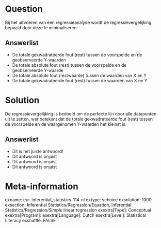 Question
========
Bij het uitvoeren van een regressieanalyse wordt de regressievergelijking bepaald door deze te minimaliseren:

Answerlist
----------
* De totale gekwadrateerde fout (rest) tussen de voorspelde en de geobserveerde Y-waarden
* De totale absolute fout (rest) tussen de voorspelde en de geobserveerde Y-waarde
* De totale absolute fout (restwaarde) tussen de waarden van X en Y
* De totale gekwadrateerde fout (rest) tussen de waarden van X en Y


Solution
========
De regressievergelijking is bedoeld om de perfecte lijn door alle datapunten uit te zetten, wat betekent dat de totale gekwadrateerde fout (rest) tussen de voorspelde en de waargenomen Y-waarden het kleinst is.

Answerlist
----------
* Dit is het juiste antwoord!
* Dit antwoord is onjuist
* Dit antwoord is onjuist
* Dit antwoord is onjuist

Meta-information
================
exname: eur-inferential_statistics-114-nl
extype: schoice
exsolution: 1000
exsection: Inferential Statistics/Regression/Equation, Inferential Statistics/Regression/Simple linear regression
exextra[Type]: Conceptual
exextra[Program]: 
exextra[Language]: Dutch
exextra[Level]: Statistical Literacy
exshuffle: FALSE
